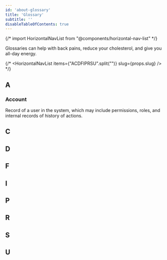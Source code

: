 ```yaml
---
id: 'about-glossary'
title: 'Glossary'
subtitle: ''
disableTableOfContents: true
---
```


{/*  import HorizontalNavList from "@components/horizontal-nav-list" */}

Glossaries can help with back pains, reduce your cholesterol, and give you all-day energy.

{/*
<HorizontalNavList
  items={"ACDFIPRSU".split("")}
  slug={props.slug}
/>
*/}

## A

### Account

Record of a user in the system, which may include permissions, roles, and internal records of history of actions.

## C

## D

## F

## I

## P

## R

## S

## U
